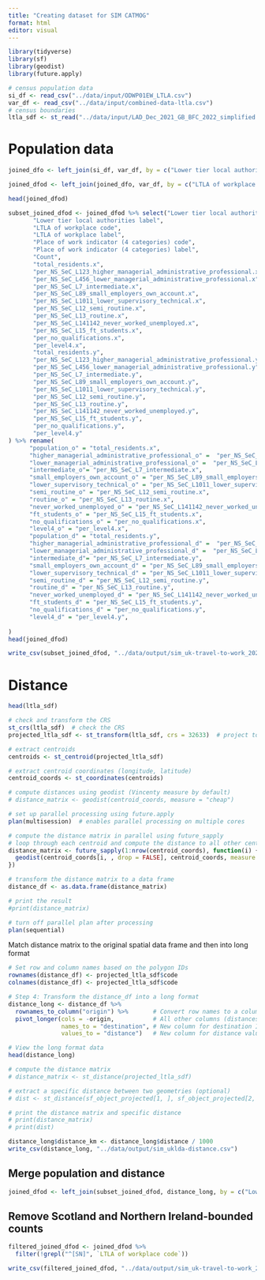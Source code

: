 ```yaml
---
title: "Creating dataset for SIM CATMOG"
format: html
editor: visual
---
```


```r
library(tidyverse)
library(sf)
library(geodist)
library(future.apply)
```

```r
# census population data
si_df <- read_csv("../data/input/ODWP01EW_LTLA.csv")
var_df <- read_csv("../data/input/combined-data-ltla.csv")
# census boundaries
ltla_sdf <- st_read("../data/input/LAD_Dec_2021_GB_BFC_2022_simplified.gpkg")
```

# Population data

```r
joined_dfo <- left_join(si_df, var_df, by = c("Lower tier local authorities code" = "geography.code") )

joined_dfod <- left_join(joined_dfo, var_df, by = c("LTLA of workplace code" = "geography.code") )

head(joined_dfod)
```

```r
subset_joined_dfod <- joined_dfod %>% select("Lower tier local authorities code", 
       "Lower tier local authorities label",
       "LTLA of workplace code",
       "LTLA of workplace label",
       "Place of work indicator (4 categories) code",
       "Place of work indicator (4 categories) label",
       "Count",
       "total_residents.x",
       "per_NS_SeC_L123_higher_managerial_administrative_professional.x",
       "per_NS_SeC_L456_lower_managerial_administrative_professional.x",
       "per_NS_SeC_L7_intermediate.x",
       "per_NS_SeC_L89_small_employers_own_account.x",
       "per_NS_SeC_L1011_lower_supervisory_technical.x",
       "per_NS_SeC_L12_semi_routine.x",
       "per_NS_SeC_L13_routine.x",
       "per_NS_SeC_L141142_never_worked_unemployed.x",
       "per_NS_SeC_L15_ft_students.x",
       "per_no_qualifications.x",
       "per_level4.x",
       "total_residents.y",
       "per_NS_SeC_L123_higher_managerial_administrative_professional.y",
       "per_NS_SeC_L456_lower_managerial_administrative_professional.y",
       "per_NS_SeC_L7_intermediate.y",
       "per_NS_SeC_L89_small_employers_own_account.y",
       "per_NS_SeC_L1011_lower_supervisory_technical.y",
       "per_NS_SeC_L12_semi_routine.y",
       "per_NS_SeC_L13_routine.y",
       "per_NS_SeC_L141142_never_worked_unemployed.y",
       "per_NS_SeC_L15_ft_students.y",
       "per_no_qualifications.y",
       "per_level4.y"
) %>% rename(
      "population_o" = "total_residents.x",
      "higher_managerial_administrative_professional_o" =  "per_NS_SeC_L123_higher_managerial_administrative_professional.x",
      "lower_managerial_administrative_professional_o" =  "per_NS_SeC_L456_lower_managerial_administrative_professional.x",
      "intermediate_o"= "per_NS_SeC_L7_intermediate.x",
      "small_employers_own_account_o" = "per_NS_SeC_L89_small_employers_own_account.x",
      "lower_supervisory_technical_o" = "per_NS_SeC_L1011_lower_supervisory_technical.x",
      "semi_routine_o" = "per_NS_SeC_L12_semi_routine.x",
      "routine_o" = "per_NS_SeC_L13_routine.x",
      "never_worked_unemployed_o" = "per_NS_SeC_L141142_never_worked_unemployed.x",
      "ft_students_o" = "per_NS_SeC_L15_ft_students.x",
      "no_qualifications_o" = "per_no_qualifications.x",
      "level4_o" = "per_level4.x",
      "population_d" = "total_residents.y",
      "higher_managerial_administrative_professional_d" =  "per_NS_SeC_L123_higher_managerial_administrative_professional.y",
      "lower_managerial_administrative_professional_d" =  "per_NS_SeC_L456_lower_managerial_administrative_professional.y",
      "intermediate_d"= "per_NS_SeC_L7_intermediate.y",
      "small_employers_own_account_d" = "per_NS_SeC_L89_small_employers_own_account.y",
      "lower_supervisory_technical_d" = "per_NS_SeC_L1011_lower_supervisory_technical.y",
      "semi_routine_d" = "per_NS_SeC_L12_semi_routine.y",
      "routine_d" = "per_NS_SeC_L13_routine.y",
      "never_worked_unemployed_d" = "per_NS_SeC_L141142_never_worked_unemployed.y",
      "ft_students_d" = "per_NS_SeC_L15_ft_students.y",
      "no_qualifications_d" = "per_no_qualifications.y",
      "level4_d" = "per_level4.y",
  
)
head(joined_dfod)
```

```r
write_csv(subset_joined_dfod, "../data/output/sim_uk-travel-to-work_2021_intermediate.csv")
```

# Distance

```r
head(ltla_sdf)
```

```r
# check and transform the CRS 
st_crs(ltla_sdf)  # check the CRS
projected_ltla_sdf <- st_transform(ltla_sdf, crs = 32633)  # project to UTM, if needed

```

```r
# extract centroids
centroids <- st_centroid(projected_ltla_sdf)
```

```r
# extract centroid coordinates (longitude, latitude)
centroid_coords <- st_coordinates(centroids)
```

```r
# compute distances using geodist (Vincenty measure by default)
# distance_matrix <- geodist(centroid_coords, measure = "cheap")
```

```r
# set up parallel processing using future.apply
plan(multisession)  # enables parallel processing on multiple cores
```

```r
# compute the distance matrix in parallel using future_sapply
# loop through each centroid and compute the distance to all other centroids
distance_matrix <- future_sapply(1:nrow(centroid_coords), function(i) {
  geodist(centroid_coords[i, , drop = FALSE], centroid_coords, measure = "vincenty")
})

# transform the distance matrix to a data frame
distance_df <- as.data.frame(distance_matrix)

# print the result
#print(distance_matrix)

# turn off parallel plan after processing
plan(sequential)
```

Match distance matrix to the original spatial data frame and then into long format

```r
# Set row and column names based on the polygon IDs
rownames(distance_df) <- projected_ltla_sdf$code
colnames(distance_df) <- projected_ltla_sdf$code

# Step 4: Transform the distance_df into a long format
distance_long <- distance_df %>%
  rownames_to_column("origin") %>%       # Convert row names to a column for origin IDs
  pivot_longer(cols = -origin,           # All other columns (distances) are destination distances
               names_to = "destination", # New column for destination IDs
               values_to = "distance")   # New column for distance values

# View the long format data
head(distance_long)
```

```r
# compute the distance matrix
# distance_matrix <- st_distance(projected_ltla_sdf)
```

```r
# extract a specific distance between two geometries (optional)
# dist <- st_distance(sf_object_projected[1, ], sf_object_projected[2, ])

```

```r
# print the distance matrix and specific distance
# print(distance_matrix)
# print(dist)
```

```r
distance_long$distance_km <- distance_long$distance / 1000
write_csv(distance_long, "../data/output/sim_uklda-distance.csv")
```

## Merge population and distance

```r
joined_dfod <- left_join(subset_joined_dfod, distance_long, by = c("Lower tier local authorities code" = "origin", "LTLA of workplace code" = "destination") )
```

## Remove Scotland and Northern Ireland-bounded counts

```r
filtered_joined_dfod <- joined_dfod %>%
  filter(!grepl("^[SN]", `LTLA of workplace code`))
```

```r
write_csv(filtered_joined_dfod, "../data/output/sim_uk-travel-to-work_2021.csv")
```
